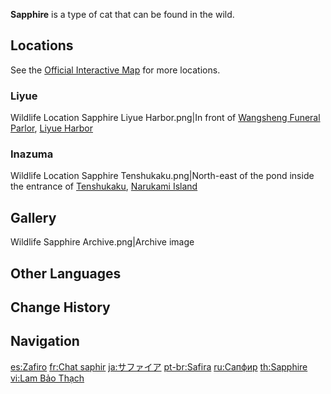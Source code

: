 {{About|the wildlife|the furnishing|Sapphire (Furnishing)}}
{{Wildlife Infobox
|image       = Sapphire Icon.png
|type        = Wildlife
|family      = Beasts
|group       = Cats
|location    = 
|description = An agile and wise soul, endowed since birth with a well-maintained elegance and pride.<br>These pure white kitty cats are named and famed for their shining sapphire-blue eyes. But no matter how lovely Sapphires may be, they also have terrible tempers. One must take care to have some fish jerky &mdash; and some balm for superficial cuts &mdash; handy when hanging out with them.
}}
'''Sapphire''' is a type of cat that can be found in the wild.

==Locations==

See the [https://act.hoyolab.com/ys/app/interactive-map/index.html#/map/2?shown_types=295 Official Interactive Map] for more locations.

===Liyue===
<gallery>
Wildlife Location Sapphire Liyue Harbor.png|In front of [[Wangsheng Funeral Parlor]], [[Liyue Harbor]]
</gallery>

===Inazuma===
<gallery>
Wildlife Location Sapphire Tenshukaku.png|North-east of the pond inside the entrance of [[Tenshukaku]], [[Narukami Island]]
</gallery>

==Gallery==
<gallery>
Wildlife Sapphire Archive.png|Archive image
</gallery>

==Other Languages==
{{Other Languages
|en      = Sapphire
|zhs     = 蓝宝石
|zhs_rm  = Lánbǎoshí
|zht     = 藍寶石
|zht_rm  = Lánbǎoshí
|zh_tl   = Sapphire
|ja      = サファイア
|ja_rm   = Safaia
|ko      = 사파이어
|es      = Zafiro
|es_tl   = Sapphire
|fr      = Chat saphir
|fr_tl   = Sapphire Cat
|ru      = Сапфир
|th      = Sapphire
|vi      = Lam Bảo Thạch
|vi_tl   = 
|de      = Saphir
|de_tl   = Sapphire
|id      = Sapphire
|pt      = Safira
|pt_tl   = 
|tr      = Safir
|tr_tl   = Sapphire
|it      = Zaffiro
|it_tl   = 
}}

==Change History==
{{Change History|1.0}}

==Navigation==
{{Wildlife Navbox}}

[[es:Zafiro]]
[[fr:Chat saphir]]
[[ja:サファイア]]
[[pt-br:Safira]]
[[ru:Сапфир]]
[[th:Sapphire]]
[[vi:Lam Bảo Thạch]]